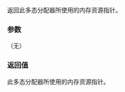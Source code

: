 {{cpp/experimental/pmr/polymorphic_allocator/title|resource}}
{{cpp/experimental/lib extensions/pmr/polymorphic_allocator/navbar}}
{{dcl begin}}
{{dcl | since=libfund_ts | 
memory_resource* resource() const;
}}
{{dcl end}}

返回此多态分配器所使用的内存资源指针。

===参数===
（无）

===返回值===
此多态分配器所使用的内存资源指针。